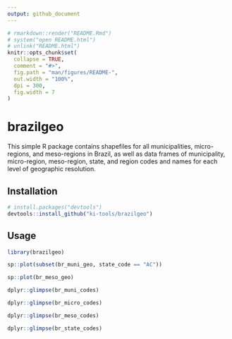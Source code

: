 ```yaml
---
output: github_document
---
```


<!-- README.md is generated from README.Rmd. Please edit that file -->

```r
# rmarkdown::render("README.Rmd")
# system("open README.html")
# unlink("README.html")
knitr::opts_chunk$set(
  collapse = TRUE,
  comment = "#>",
  fig.path = "man/figures/README-",
  out.width = "100%",
  dpi = 300,
  fig.width = 7
)
```
# brazilgeo

This simple R package contains shapefiles for all municipalities, micro-regions, and meso-regions in Brazil, as well as data frames of municipality, micro-region, meso-region, state, and region codes and names for each level of geographic resolution.

## Installation

```r
# install.packages("devtools")
devtools::install_github("ki-tools/brazilgeo")
```

## Usage ##

```r
library(brazilgeo)

sp::plot(subset(br_muni_geo, state_code == "AC"))
```

```r
sp::plot(br_meso_geo)
```

```r
dplyr::glimpse(br_muni_codes)
```

```r
dplyr::glimpse(br_micro_codes)
```

```r
dplyr::glimpse(br_meso_codes)
```

```r
dplyr::glimpse(br_state_codes)
```
